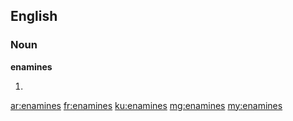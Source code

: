 ==English==

===Noun===
'''enamines'''

# {{plural of|enamine}}

[[ar:enamines]]
[[fr:enamines]]
[[ku:enamines]]
[[mg:enamines]]
[[my:enamines]]